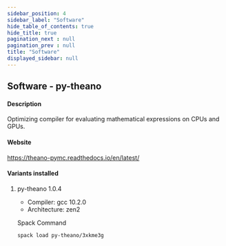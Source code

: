 ```yaml
---
sidebar_position: 4
sidebar_label: "Software"
hide_table_of_contents: true
hide_title: true
pagination_next : null
pagination_prev : null
title: "Software"
displayed_sidebar: null
---
```


## Software - py-theano


#### Description
Optimizing compiler for evaluating mathematical expressions on CPUs and GPUs.

#### Website
https://theano-pymc.readthedocs.io/en/latest/

#### Variants installed

1. py-theano 1.0.4

    - Compiler: gcc 10.2.0
    - Architecture: zen2

    Spack Command
    ```bash
    spack load py-theano/3xkme3g
    ```
